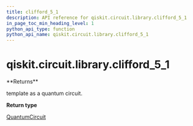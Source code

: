 ```yaml
---
title: clifford_5_1
description: API reference for qiskit.circuit.library.clifford_5_1
in_page_toc_min_heading_level: 1
python_api_type: function
python_api_name: qiskit.circuit.library.clifford_5_1
---
```


<span id="qiskit-circuit-library-clifford-5-1" />

# qiskit.circuit.library.clifford\_5\_1

<Function id="qiskit.circuit.library.clifford_5_1" isDedicatedPage={true} github="https://github.com/qiskit/qiskit/tree/stable/0.18/qiskit/circuit/library/templates/clifford/clifford_5_1.py" signature="clifford_5_1()">
  **Returns**

  template as a quantum circuit.

  **Return type**

  [QuantumCircuit](qiskit.circuit.QuantumCircuit "qiskit.circuit.QuantumCircuit")
</Function>

